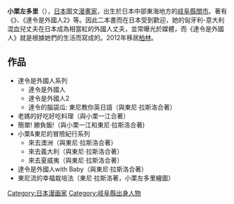 {{japanese|japanese=小栗左多里|kana=おぐり さおり|romaji=Oguri Saori}}
'''小栗左多里'''（{{bd|1966年|12月10日}}），[[日本|日本]]圖文[[漫畫家|漫畫家]]，出生於日本中部東海地方的[[岐阜縣|岐阜縣]][[關市|關市]]。著有《{{link-en|達令是外國人|My Darling Is a Foreigner}}》、《達令是外國人2》等。因此二本書而在日本受到歡迎，她的匈牙利-意大利混血兒丈夫{{link-en|東尼·拉斯洛|Tony László}}在日本成為相當紅的外國人丈夫，並常曝光於媒體，而《達令是外國人》就是根據她們的生活而寫成的。2012年移居[[柏林|柏林]]。

==作品==
* 達令是外國人系列
** 達令是外國人
** 達令是外國人2
** 達令的腦袋瓜: 東尼教你英日語（與東尼·拉斯洛合著）
* 老媽的好吃好吃料理（與小栗一江合著）
* 簡單! 勝負飯!（與小栗一江和東尼·拉斯洛合著)
* 小栗&東尼的冒險紀行系列
** 來去澳洲（與東尼·拉斯洛合著）
** 來去義大利（與東尼·拉斯洛合著）
** 來去夏威夷（與東尼·拉斯洛合著）
* 達令是外國人with Baby（與東尼·拉斯洛合著）
* 東尼流的幸福栽培法（東尼·拉斯洛著，小栗左多里繪圖）

{{Authority control}}
{{DEFAULTSORT:Oguri Saori}}
[[Category:日本漫画家|Category:日本漫画家]]

[[Category:岐阜縣出身人物|Category:岐阜縣出身人物]]